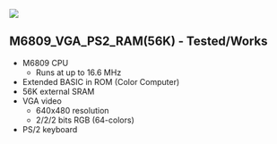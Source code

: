 <IMG SRC="http://land-boards.com/blwiki/images/d/dc/RETRO-EP4_TOP_BOTTOM-720px.jpg"></IMG>

== M6809_VGA_PS2_RAM(56K) - Tested/Works ==

* M6809 CPU
** Runs at up to 16.6 MHz
* Extended BASIC in ROM (Color Computer)
* 56K external SRAM
* VGA video
** 640x480 resolution
** 2/2/2 bits RGB (64-colors)
* PS/2 keyboard
